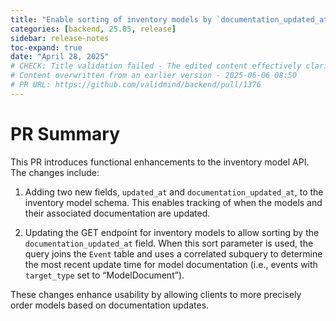 ```yaml
---
title: "Enable sorting of inventory models by `documentation_updated_at` field (#1376)"
categories: [backend, 25.05, release]
sidebar: release-notes
toc-expand: true
date: "April 28, 2025"
# CHECK: Title validation failed - The edited content effectively clarifies the original request by specifying the exact field, `documentation_updated_at`, that should be used for sorting the inventory models. This change enhances precision and ensures that the requirement is clearly understood by developers or team members who will implement the feature. The edit maintains the original intent while providing necessary technical detail. Overall, the edit is concise and improves the clarity of the original content.
# Content overwritten from an earlier version - 2025-06-06 08:50
# PR URL: https://github.com/validmind/backend/pull/1376
---
```


# PR Summary

This PR introduces functional enhancements to the inventory model API. The changes include:

1. Adding two new fields, `updated_at` and `documentation_updated_at`, to the inventory model schema. This enables tracking of when the models and their associated documentation are updated.

2. Updating the GET endpoint for inventory models to allow sorting by the `documentation_updated_at` field. When this sort parameter is used, the query joins the `Event` table and uses a correlated subquery to determine the most recent update time for model documentation (i.e., events with `target_type` set to "ModelDocument").

These changes enhance usability by allowing clients to more precisely order models based on documentation updates.